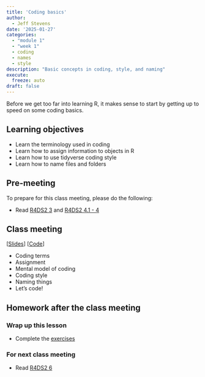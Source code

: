 ```yaml
---
title: 'Coding basics'
author:
  - Jeff Stevens
date: '2025-01-27'
categories: 
  - "module 1"
  - "week 1"
  - coding
  - names
  - style
description: "Basic concepts in coding, style, and naming"
execute:
  freeze: auto
draft: false
---
```


Before we get too far into learning R, it makes sense to start by getting up to speed on some coding basics.

## Learning objectives

* Learn the terminology used in coding
* Learn how to assign information to objects in R
* Learn how to use tidyverse coding style
* Learn how to name files and folders

## Pre-meeting

To prepare for this class meeting, please do the following:

* Read [R4DS2 3](https://r4ds.hadley.nz/workflow-basics.html){target='_blank'} and  [R4DS2 4.1 - 4](https://r4ds.hadley.nz/workflow-style.html){target='_blank'}

## Class meeting

[[Slides](../../slides/03_coding.qmd){target="_blank"}] [[Code](../../code/03_coding.html){target="_blank"}]

* Coding terms
* Assignment
* Mental model of coding
* Coding style 
* Naming things
* Let's code!


## Homework after the class meeting
### Wrap up this lesson

* Complete the [exercises](https://its-ianr-shiny.unl.edu/users/jstevens5/dpavir2025/03_coding/){target='_blank'}

### For next class meeting

* Read [R4DS2 6](https://r4ds.hadley.nz/workflow-scripts.html){target='_blank'}
